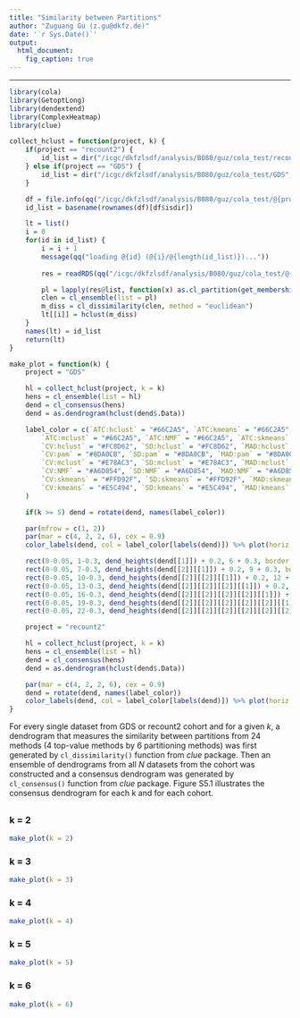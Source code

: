 ```yaml
---
title: "Similarity between Partitions"
author: "Zuguang Gu (z.gu@dkfz.de)"
date: '`r Sys.Date()`'
output:
  html_document:
    fig_caption: true
---
```


-----------------------------------------------------------

```r
library(cola)
library(GetoptLong)
library(dendextend)
library(ComplexHeatmap)
library(clue)

collect_hclust = function(project, k) {
	if(project == "recount2") {
		id_list = dir("/icgc/dkfzlsdf/analysis/B080/guz/cola_test/recount2")
	} else if(project == "GDS") {
		id_list = dir("/icgc/dkfzlsdf/analysis/B080/guz/cola_test/GDS", pattern = "^GDS\\d+$")
	}

	df = file.info(qq("/icgc/dkfzlsdf/analysis/B080/guz/cola_test/@{project}/@{id_list}", collapse = FALSE))
	id_list = basename(rownames(df)[df$isdir])

	lt = list()
	i = 0
	for(id in id_list) {
		i = i + 1
		message(qq("loading @{id} (@{i}/@{length(id_list)})..."))
			
		res = readRDS(qq("/icgc/dkfzlsdf/analysis/B080/guz/cola_test/@{project}/@{id}/@{id}_cola_all.rds"))

		pl = lapply(res@list, function(x) as.cl_partition(get_membership(x, k = k)))
		clen = cl_ensemble(list = pl)
		m_diss = cl_dissimilarity(clen, method = "euclidean")
		lt[[i]] = hclust(m_diss)
	}
	names(lt) = id_list
	return(lt)
}

make_plot = function(k) {
	project = "GDS"

	hl = collect_hclust(project, k = k)
	hens = cl_ensemble(list = hl)
	dend = cl_consensus(hens)
	dend = as.dendrogram(hclust(dend$.Data))

	label_color = c(`ATC:hclust` = "#66C2A5", `ATC:kmeans` = "#66C2A5", `ATC:pam` = "#66C2A5", 
		`ATC:mclust` = "#66C2A5", `ATC:NMF` = "#66C2A5", `ATC:skmeans` = "#66C2A5", 
		`CV:hclust` = "#FC8D62", `SD:hclust` = "#FC8D62", `MAD:hclust` = "#FC8D62", 
		`CV:pam` = "#8DA0CB", `SD:pam` = "#8DA0CB", `MAD:pam` = "#8DA0CB", 
		`CV:mclust` = "#E78AC3", `SD:mclust` = "#E78AC3", `MAD:mclust` = "#E78AC3", 
		`CV:NMF` = "#A6D854", `SD:NMF` = "#A6D854", `MAD:NMF` = "#A6D854", 
		`CV:skmeans` = "#FFD92F", `SD:skmeans` = "#FFD92F", `MAD:skmeans` = "#FFD92F", 
		`CV:kmeans` = "#E5C494", `SD:kmeans` = "#E5C494", `MAD:kmeans` = "#E5C494"
	)

	if(k >= 5) dend = rotate(dend, names(label_color))

	par(mfrow = c(1, 2))
	par(mar = c(4, 2, 2, 6), cex = 0.9)
	color_labels(dend, col = label_color[labels(dend)]) %>% plot(horiz = TRUE, main = qq("Similarity between partitions, k = @{k}, @{project} datasets"))

	rect(0-0.05, 1-0.3, dend_heights(dend[[1]]) + 0.2, 6 + 0.3, border = label_color[labels(dend[[1]])[1]], lty = 2)
	rect(0-0.05, 7-0.3, dend_heights(dend[[2]][[1]]) + 0.2, 9 + 0.3, border = label_color[labels(dend[[2]][[1]])[1]], lty = 2)
	rect(0-0.05, 10-0.3, dend_heights(dend[[2]][[2]][[1]]) + 0.2, 12 + 0.3, border = label_color[labels(dend[[2]][[2]][[1]])[1]], lty = 2)
	rect(0-0.05, 13-0.3, dend_heights(dend[[2]][[2]][[2]][[1]]) + 0.2, 15 + 0.3, border = label_color[labels(dend[[2]][[2]][[2]][[1]])[1]], lty = 2)
	rect(0-0.05, 16-0.3, dend_heights(dend[[2]][[2]][[2]][[2]][[1]]) + 0.2, 18 + 0.3, border = label_color[labels(dend[[2]][[2]][[2]][[2]][[1]])[1]], lty = 2)
	rect(0-0.05, 19-0.3, dend_heights(dend[[2]][[2]][[2]][[2]][[2]][[1]]) + 0.2, 21 + 0.3, border = label_color[labels(dend[[2]][[2]][[2]][[2]][[2]][[1]])[1]], lty = 2)
	rect(0-0.05, 22-0.3, dend_heights(dend[[2]][[2]][[2]][[2]][[2]][[2]]) + 0.2, 24 + 0.3, border = label_color[labels(dend[[2]][[2]][[2]][[2]][[2]][[2]])[1]], lty = 2)

	project = "recount2"

	hl = collect_hclust(project, k = k)
	hens = cl_ensemble(list = hl)
	dend = cl_consensus(hens)
	dend = as.dendrogram(hclust(dend$.Data))

	par(mar = c(4, 2, 2, 6), cex = 0.9)
	dend = rotate(dend, names(label_color))
	color_labels(dend, col = label_color[labels(dend)]) %>% plot(horiz = TRUE, main = qq("Similarity between partitions, k = @{k}, @{project} datasets"))
}
```


For every single dataset from GDS or recount2 cohort and for a given $k$, a
dendrogram that measures the similarity between partitions from 24 methods (4
top-value methods by 6 partitioning methods) was first generated by
`cl_dissimilarity()` function from _clue_ package. Then an ensemble of
dendrograms from all $N$ datasets from the cohort was constructed and a
consensus dendrogram was generated by `cl_consensus()` function from _clue_
package. Figure S5.1 illustrates the consensus dendrogram for each k and for each
cohort.


## {.tabset}

### k = 2

```r
make_plot(k = 2)
```

### k = 3

```r
make_plot(k = 3)
```

### k = 4

```r
make_plot(k = 4)
```

### k = 5

```r
make_plot(k = 5)
```

### k = 6

```r
make_plot(k = 6)
```
